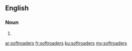 ==English==

===Noun===
{{head|en|plural}}

# {{plural of|softroader|lang=en}}

[[ar:softroaders]]
[[fr:softroaders]]
[[ku:softroaders]]
[[my:softroaders]]
